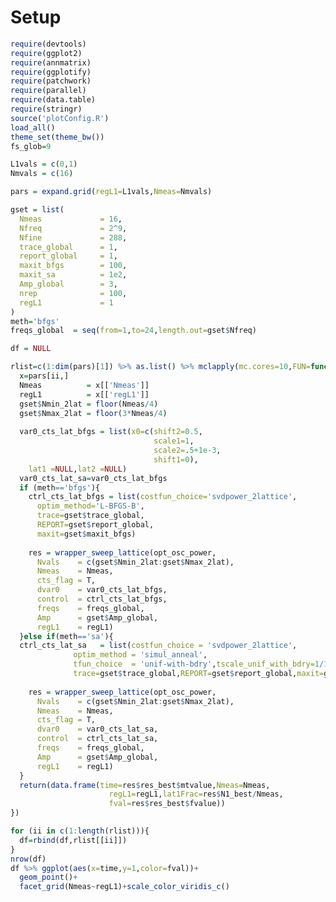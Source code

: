 
# Setup
```r

require(devtools)
require(ggplot2)
require(annmatrix)
require(ggplotify)
require(patchwork)
require(parallel)
require(data.table)
require(stringr)
source('plotConfig.R')
load_all()
theme_set(theme_bw())
fs_glob=9

L1vals = c(0,1)
Nmvals = c(16) 

pars = expand.grid(regL1=L1vals,Nmeas=Nmvals)
```

```r
gset = list(
  Nmeas             = 16,
  Nfreq             = 2^9,
  Nfine             = 288,
  trace_global      = 1,
  report_global     = 1,
  maxit_bfgs        = 100, 
  maxit_sa          = 1e2,
  Amp_global        = 3,
  nrep              = 100,
  regL1             = 1
)
meth='bfgs'
freqs_global  = seq(from=1,to=24,length.out=gset$Nfreq)

df = NULL

rlist=c(1:dim(pars)[1]) %>% as.list() %>% mclapply(mc.cores=10,FUN=function(ii){
  x=pars[ii,] 
  Nmeas          = x[['Nmeas']]
  regL1          = x[['regL1']]
  gset$Nmin_2lat = floor(Nmeas/4)
  gset$Nmax_2lat = floor(3*Nmeas/4)
  
  var0_cts_lat_bfgs = list(x0=c(shift2=0.5,
                                scale1=1,
                                scale2=.5+1e-3,
                                shift1=0),
    lat1 =NULL,lat2 =NULL) 
  var0_cts_lat_sa=var0_cts_lat_bfgs
  if (meth=='bfgs'){
    ctrl_cts_lat_bfgs = list(costfun_choice='svdpower_2lattice',
      optim_method='L-BFGS-B',
      trace=gset$trace_global,
      REPORT=gset$report_global,
      maxit=gset$maxit_bfgs)
      
    res = wrapper_sweep_lattice(opt_osc_power,
      Nvals    = c(gset$Nmin_2lat:gset$Nmax_2lat),
      Nmeas    = Nmeas,
      cts_flag = T,
      dvar0    = var0_cts_lat_bfgs,
      control  = ctrl_cts_lat_bfgs,
      freqs    = freqs_global,
      Amp      = gset$Amp_global,
      regL1    = regL1)  
  }else if(meth=='sa'){
  ctrl_cts_lat_sa   = list(costfun_choice = 'svdpower_2lattice',
              optim_method = 'simul_anneal',
              tfun_choice  = 'unif-with-bdry',tscale_unif_with_bdry=1/10,
              trace=gset$trace_global,REPORT=gset$report_global,maxit=gset$maxit_sa) 
      
    res = wrapper_sweep_lattice(opt_osc_power,
      Nvals    = c(gset$Nmin_2lat:gset$Nmax_2lat),
      Nmeas    = Nmeas,
      cts_flag = T,
      dvar0    = var0_cts_lat_sa,
      control  = ctrl_cts_lat_sa,
      freqs    = freqs_global,
      Amp      = gset$Amp_global,
      regL1    = regL1)  
  }
  return(data.frame(time=res$res_best$mtvalue,Nmeas=Nmeas,
                      regL1=regL1,lat1Frac=res$N1_best/Nmeas,
                      fval=res$res_best$fvalue))
})

for (ii in c(1:length(rlist))){
  df=rbind(df,rlist[[ii]])
}
nrow(df)
df %>% ggplot(aes(x=time,y=1,color=fval))+
  geom_point()+
  facet_grid(Nmeas~regL1)+scale_color_viridis_c()
```

```r


```